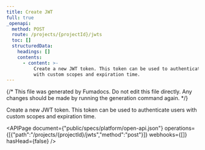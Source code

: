 ```yaml
---
title: Create JWT
full: true
_openapi:
  method: POST
  route: /projects/{projectId}/jwts
  toc: []
  structuredData:
    headings: []
    contents:
      - content: >-
          Create a new JWT token. This token can be used to authenticate users
          with custom scopes and expiration time.
---
```


{/* This file was generated by Fumadocs. Do not edit this file directly. Any changes should be made by running the generation command again. */}

Create a new JWT token. This token can be used to authenticate users with custom scopes and expiration time.

<APIPage document={"public/specs/platform/open-api.json"} operations={[{"path":"/projects/{projectId}/jwts","method":"post"}]} webhooks={[]} hasHead={false} />